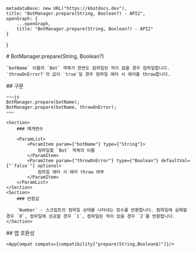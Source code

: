 
    metadataBase: new URL("https://kbotdocs.dev"),
    title: "BotManager.prepare(String, Boolean?) - API2",
    openGraph: {
        ...openGraph,
        title: "BotManager.prepare(String, Boolean?) - API2"
    }
}

<Section>
    # BotManager.prepare(String, Boolean?)

    `botName` 이름의 `Bot` 객체가 한번도 컴파일된 적이 없을 경우 컴파일합니다. `throwOnError?`의 값이 `true`일 경우 컴파일 에러 시 에러를 throw합니다.
</Section>
<Section>
    ## 구문

    ~~~js
    BotManager.prepare(botName);
    BotManager.prepare(botName, throwOnError);
    ~~~

    <Section>
        ### 매개변수

        <ParamList>
            <ParamItem param={"botName"} type={"String"}>
                컴파일할 `Bot` 객체의 이름
            </ParamItem>
            <ParamItem param={"throwOnError"} type={"Boolean"} defaultVal={"`false`"} optional>
                컴파일 에러 시 에러 throw 여부
            </ParamItem>
        </ParamList>
    </Section>
    <Section>
        ### 반환값

        `Number` - 스크립트의 컴파일 상태를 나타내는 정수를 반환합니다. 컴파일에 실패할 경우 `0`, 컴파일에 성공할 경우 `1`, 컴파일된 적이 있을 경우 `2`를 반환합니다.
    </Section>
</Section>
<Section>
    ## 앱 호환성

    <AppCompat compats={compatibility["prepare(String,Boolean$)"]}/>
</Section>